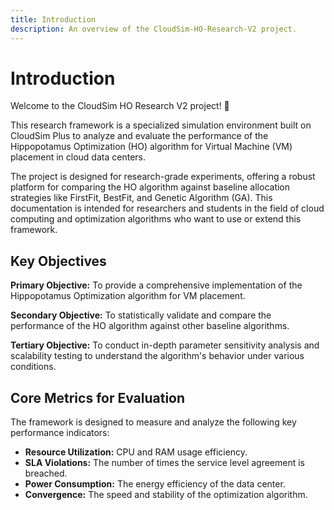 ```yaml
---
title: Introduction
description: An overview of the CloudSim-HO-Research-V2 project.
---
```


# Introduction

Welcome to the CloudSim HO Research V2 project! 🔱

This research framework is a specialized simulation environment built on CloudSim Plus to analyze and evaluate the performance of the Hippopotamus Optimization (HO) algorithm for Virtual Machine (VM) placement in cloud data centers.

The project is designed for research-grade experiments, offering a robust platform for comparing the HO algorithm against baseline allocation strategies like FirstFit, BestFit, and Genetic Algorithm (GA). This documentation is intended for researchers and students in the field of cloud computing and optimization algorithms who want to use or extend this framework.

## Key Objectives

**Primary Objective:** To provide a comprehensive implementation of the Hippopotamus Optimization algorithm for VM placement.

**Secondary Objective:** To statistically validate and compare the performance of the HO algorithm against other baseline algorithms.

**Tertiary Objective:** To conduct in-depth parameter sensitivity analysis and scalability testing to understand the algorithm's behavior under various conditions.

## Core Metrics for Evaluation

The framework is designed to measure and analyze the following key performance indicators:

- **Resource Utilization:** CPU and RAM usage efficiency.
- **SLA Violations:** The number of times the service level agreement is breached.
- **Power Consumption:** The energy efficiency of the data center.
- **Convergence:** The speed and stability of the optimization algorithm.
